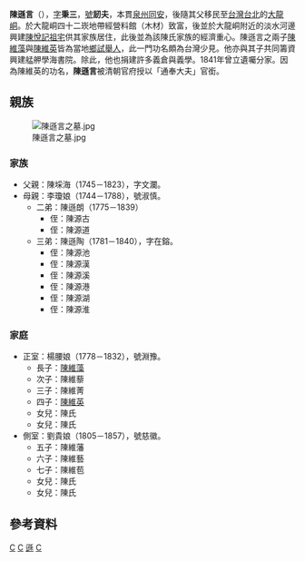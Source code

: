 {{Unreferenced |time=2022-01-16T09:08:16+00:00 }}
{{東亞男性歷史人物
|名稱 = 陳遜言
|身份 = 木材[[商人|商人]]
|國家 = 
|時代 = [[臺灣清治時期|臺灣清治時期]]
|主君 = 
|屆數 =
|最高職務 = 
|前任 = 
|繼任 = 
|圖片名稱 =
|圖片大小 =
|圖片說明 =
|字 = 秉三
|號 = 訒夫
|族裔 = [[閩南人|閩南漢族]]
|籍貫 = 泉州府同安縣人
|出生日期 = 1769年
|出生地點 = [[大清|大清]][[福建省|福建省]][[泉州府|泉州府]][[同安縣|同安縣]]
|婚年 =
|逝世日期 =1847
|逝世地點 = 大清福建省[[臺灣府|臺灣府]][[淡水廳|淡水廳]]陳悅記祖厝
}}
{{Infobox Hokkien name
| title      =陳遜言
| hanji      =陳遜言
| poj        =Tân Sùn-giân
| tl         =Tân Sùn-giân
| bp         =
| hokkienipa =
|
| hanjipen       =秉三
| pojpen        =Péng-sam
| tlpen           =Píng-sam
| bppen           =
| hokkienipapen   =
|
| hanjicourtesy       =訒夫
| pojcourtesy        =Jīm-hu
| tlcourtesy           =Jīm-hu
| bpcourtesy           =
| hokkienipacourtesy    =
}}
'''陳遜言'''（{{bd|1769年||1847年||1847}}），[[表字|字]]'''秉三'''，[[號|號]]'''訒夫'''，本貫[[泉州|泉州]][[同安|同安]]，後隨其父移民至[[台灣|台灣]][[台北|台北]]的[[大龍峒|大龍峒]]。於大龍峒四十二崁地帶經營料館（木材）致富，後並於大龍峒附近的淡水河邊興建[[陳悅記祖宅|陳悅記祖宅]]供其家族居住，此後並為該陳氏家族的經濟重心。陳遜言之兩子[[陳維藻|陳維藻]]與[[陳維英_(台灣)|陳維英]]皆為當地[[鄉試|鄉試]][[舉人|舉人]]，此一門功名頗為台灣少見。他亦與其子共同籌資興建艋舺學海書院。除此，他也捐建許多義倉與義學。1841年曾立遺囑分家。因為陳維英的功名，'''陳遜言'''被清朝官府授以「通奉大夫」官銜。

== 親族 ==
[[File:陳遜言之墓.jpg|right]]
=== 家族 ===
* 父親：陳埰海（1745－1823），字文瀾。
* 母親：李瓊娘（1744－1788），號淑慎。
** 二弟：陳遜朗（1775－1839）
*** 侄：陳源古
*** 侄：陳源道
** 三弟：陳遜陶（1781－1840），字在鎔。
*** 侄：陳源池
*** 侄：陳源漢
*** 侄：陳源溪
*** 侄：陳源港
*** 侄：陳源湖
*** 侄：陳源淮

=== 家庭 ===
* 正室：楊腰娘（1778－1832），號淵豫。
** 長子：[[陳維藻|陳維藻]]
** 次子：陳維藜
** 三子：陳維菁
** 四子：[[陳維英_(台灣)|陳維英]]
** 女兒：陳氏
** 女兒：陳氏
* 側室：劉貴娘（1805－1857），號慈徽。
** 五子：陳維藩
** 六子：陳維藝
** 七子：陳維苞
** 女兒：陳氏
** 女兒：陳氏

== 參考資料 ==
{{reflist}}
{{台灣清治時期企業家}}
[[Category:同安人|C]]
[[Category:1769年出生|C]]
[[Category:陳悅記家族|遜]]
[[Category:台灣清治時期人物|C]]